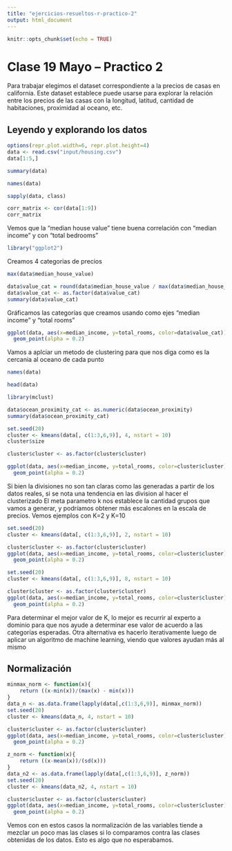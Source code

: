 ```yaml
---
title: "ejercicios-resueltos-r-practico-2"
output: html_document
---
```


```r
knitr::opts_chunk$set(echo = TRUE)
```

# Clase 19 Mayo -- Practico 2

Para trabajar elegimos el dataset correspondiente a la precios de casas en california.
Este dataset establece puede usarse para explorar la relación entre los precios de las 
casas con la longitud, latitud, cantidad de habitaciones, proximidad al oceano, etc.

## Leyendo y explorando los datos

```r
options(repr.plot.width=6, repr.plot.height=4)
data <- read.csv("input/housing.csv")
data[1:5,]
```

```r
summary(data)
```

```r
names(data)
```

```r
sapply(data, class)
```

```r
corr_matrix <- cor(data[1:9])
corr_matrix
```

Vemos que la "median house value" tiene buena correlación con "median income" y con "total bedrooms"

```r
library("ggplot2")
```

Creamos 4 categorias de precios

```r
max(data$median_house_value)
```

```r
data$value_cat = round(data$median_house_value / max(data$median_house_value) * 3) + 1
data$value_cat <- as.factor(data$value_cat)
summary(data$value_cat)
```

Gráficamos las categorías que creamos usando como ejes "median income" y "total rooms"

```r
ggplot(data, aes(x=median_income, y=total_rooms, color=data$value_cat)) +
  geom_point(alpha = 0.2)
```

Vamos a aplciar un metodo de clustering para que nos diga como es la cercania al oceano de cada punto

```r
names(data)
```
```r
head(data)
```
```r
library(mclust)
```
```r
data$ocean_proximity_cat <- as.numeric(data$ocean_proximity)
summary(data$ocean_proximity_cat)
```

```r
set.seed(20)
cluster <- kmeans(data[, c(1:3,6,9)], 4, nstart = 10)
cluster$size
```
```r
cluster$cluster <- as.factor(cluster$cluster)

ggplot(data, aes(x=median_income, y=total_rooms, color=cluster$cluster)) +
  geom_point(alpha = 0.2)
```

Si bien la divisiones no son tan claras como las generadas a partir de los datos reales, si se nota una tendencia en las division al hacer el clusterizado
El meta parametro k nos establece la cantidad grupos que vamos a generar, y podríamos obtener más escalones en la escala de precios. Vemos ejemplos con K=2 y K=10

```r
set.seed(20)
cluster <- kmeans(data[, c(1:3,6,9)], 2, nstart = 10)

cluster$cluster <- as.factor(cluster$cluster)
ggplot(data, aes(x=median_income, y=total_rooms, color=cluster$cluster)) +
  geom_point(alpha = 0.2)
```
```r
set.seed(20)
cluster <- kmeans(data[, c(1:3,6,9)], 8, nstart = 10)

cluster$cluster <- as.factor(cluster$cluster)
ggplot(data, aes(x=median_income, y=total_rooms, color=cluster$cluster)) +
  geom_point(alpha = 0.2)
```

Para determinar el mejor valor de K, lo mejor es recurrir al experto a dominio para que nos ayude a determinar ese valor de acuerdo a las categorías esperadas. Otra alternativa es hacerlo iterativamente luego de aplicar un algoritmo de machine learning, viendo que valores ayudan más al mismo

## Normalización

```r
minmax_norm <- function(x){
    return ((x-min(x))/(max(x) - min(x)))
}
data_n <- as.data.frame(lapply(data[,c(1:3,6,9)], minmax_norm))
set.seed(20)
cluster <- kmeans(data_n, 4, nstart = 10)

cluster$cluster <- as.factor(cluster$cluster)
ggplot(data, aes(x=median_income, y=total_rooms, color=cluster$cluster)) +
  geom_point(alpha = 0.2)
```


```r
z_norm <- function(x){
    return ((x-mean(x))/(sd(x)))
}
data_n2 <- as.data.frame(lapply(data[,c(1:3,6,9)], z_norm))
set.seed(20)
cluster <- kmeans(data_n2, 4, nstart = 10)

cluster$cluster <- as.factor(cluster$cluster)
ggplot(data, aes(x=median_income, y=total_rooms, color=cluster$cluster)) +
  geom_point(alpha = 0.2)
```

Vemos con en estos casos la normalización de las variables tiende a mezclar un poco mas las clases si lo comparamos contra las clases obtenidas de los datos. Esto es algo que no esperabamos.
